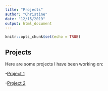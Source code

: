 ```yaml
---
title: "Projects"
author: "Christine"
date: "12/15/2019"
output: html_document
---
```


```r
knitr::opts_chunk$set(echo = TRUE)
```

## Projects 

Here are some projects I have been working on:

-[Project 1](/Project1/)

-[Project 2](/Project2/)





